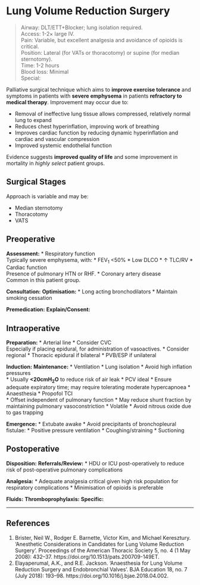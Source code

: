 # Lung Volume Reduction Surgery


>Airway: DLT/ETT+Blocker; lung isolation required. <br>
>Access: 1-2× large IV. <br>
>Pain: Variable, but excellent analgesia and avoidance of opioids is critical. <br>
>Position: Lateral (for VATs or thoracotomy) or supine (for median sternotomy). <br>
>Time: 1-2 hours <br>
>Blood loss: Minimal <br>
>Special:

Palliative surgical technique which aims to **improve exercise tolerance** and symptoms in patients with **severe emphysema** in patients **refractory to medical therapy**. Improvement may occur due to:

* Removal of ineffective lung tissue allows compressed, relatively normal lung to expand
* Reduces chest hyperinflation, improving work of breathing
* Improves cardiac function by reducing dynamic hyperinflation and cardiac and vascular compression
* Improved systemic endothelial function


Evidence suggests **improved quality of life** and some improvement in mortality in *highly select* patient groups.


## Surgical Stages

Approach is variable and may be:

* Median sternotomy
* Thoracotomy
* VATS


## Preoperative

**Assessment:**
* Respiratory function\
Typically severe emphysema, with:
	* FEV~1~ <50%
	* Low DLCO
	* ↑ TLC/RV
* Cardiac function\
Presence of pulmonary HTN or RHF.
* Coronary artery disease\
Common in this patient group.


**Consultation:**
**Optimisation:**
* Long acting bronchodilators
* Maintain smoking cessation


**Premedication:**
**Explain/Consent:**

## Intraoperative

**Preparation:**
* Arterial line
* Consider CVC\
Especially if placing epidural, for administration of vasoactives.
* Consider regional
	* Thoracic epidural if bilateral
	* PVB/ESP if unilateral

**Induction:**
**Maintenance:**
* Ventilation
	* Lung isolation
	* Avoid high inflation pressures\
		* Usually **<20cmH~2~O** to reduce risk of air leak
		* PCV ideal
	* Ensure adequate expiratory time; may require tolerating moderate hypercapnoea
* Anaesthesia
	* Propofol TCI\
		* Offset independent of pulmonary function
		* May reduce shunt fraction by maintaining pulmonary vasoconstriction
	* Volatile
	* Avoid nitrous oxide due to gas trapping

**Emergence:**
* Extubate awake
* Avoid precipitants of bronchopleural fistulae:
	* Positive pressure ventilation
	* Coughing/straining
	* Suctioning

## Postoperative

**Disposition:**
**Referrals/Review:**
* HDU or ICU post-operatively to reduce risk of post-operative pulmonary complications

**Analgesia:**
* Adequate analgesia critical given high risk population for respiratory complications
* Minimisation of opioids is preferable

**Fluids:**
**Thromboprophylaxis:**
**Specific:**

---

## References

1. Brister, Neil W., Rodger E. Barnette, Victor Kim, and Michael Keresztury. ‘Anesthetic Considerations in Candidates for Lung Volume Reduction Surgery’. Proceedings of the American Thoracic Society 5, no. 4 (1 May 2008): 432–37. https://doi.org/10.1513/pats.200709-149ET.
2. Elayaperumal, A.K., and R.E. Jackson. ‘Anaesthesia for Lung Volume Reduction Surgery and Endobronchial Valves’. BJA Education 18, no. 7 (July 2018): 193–98. https://doi.org/10.1016/j.bjae.2018.04.002.
